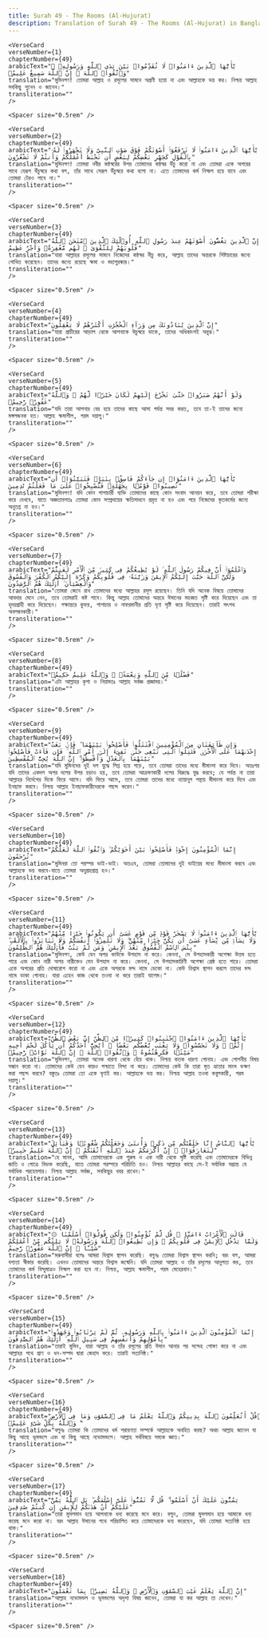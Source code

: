 ```yaml
---
title: Surah 49 - The Rooms (Al-Hujurat)  
description: Translation of Surah 49 - The Rooms (Al-Hujurat) in Bangla
---
```







    <VerseCard 
    verseNumber={1}
    chapterNumber={49}
    arabicText="يَٰٓأَيُّهَا ٱلَّذِينَ ءَامَنُوا۟ لَا تُقَدِّمُوا۟ بَيْنَ يَدَىِ ٱللَّهِ وَرَسُولِهِۦ ۖ وَٱتَّقُوا۟ ٱللَّهَ ۚ إِنَّ ٱللَّهَ سَمِيعٌ عَلِيمٌۭ"
    translation="মুমিনগণ! তোমরা আল্লাহ ও রসূলের সামনে অগ্রণী হয়ো না এবং আল্লাহকে ভয় কর। নিশ্চয় আল্লাহ সবকিছু শুনেন ও জানেন।"
    transliteration=""
    />

    <Spacer size="0.5rem" />
                
    <VerseCard 
    verseNumber={2}
    chapterNumber={49}
    arabicText="يَٰٓأَيُّهَا ٱلَّذِينَ ءَامَنُوا۟ لَا تَرْفَعُوٓا۟ أَصْوَٰتَكُمْ فَوْقَ صَوْتِ ٱلنَّبِىِّ وَلَا تَجْهَرُوا۟ لَهُۥ بِٱلْقَوْلِ كَجَهْرِ بَعْضِكُمْ لِبَعْضٍ أَن تَحْبَطَ أَعْمَٰلُكُمْ وَأَنتُمْ لَا تَشْعُرُونَ"
    translation="মুমিনগণ! তোমরা নবীর কন্ঠস্বরের উপর তোমাদের কন্ঠস্বর উঁচু করো না এবং তোমরা একে অপরের সাথে যেরূপ উঁচুস্বরে কথা বল, তাঁর সাথে সেরূপ উঁচুস্বরে কথা বলো না। এতে তোমাদের কর্ম নিস্ফল হয়ে যাবে এবং তোমরা টেরও পাবে না।"
    transliteration=""
    />

    <Spacer size="0.5rem" />
                
    <VerseCard 
    verseNumber={3}
    chapterNumber={49}
    arabicText="إِنَّ ٱلَّذِينَ يَغُضُّونَ أَصْوَٰتَهُمْ عِندَ رَسُولِ ٱللَّهِ أُو۟لَٰٓئِكَ ٱلَّذِينَ ٱمْتَحَنَ ٱللَّهُ قُلُوبَهُمْ لِلتَّقْوَىٰ ۚ لَهُم مَّغْفِرَةٌۭ وَأَجْرٌ عَظِيمٌ"
    translation="যারা আল্লাহর রসূলের সামনে নিজেদের কন্ঠস্বর নীচু করে, আল্লাহ তাদের অন্তরকে শিষ্টাচারের জন্যে শোধিত করেছেন। তাদের জন্যে রয়েছে ক্ষমা ও মহাপুরস্কার।"
    transliteration=""
    />

    <Spacer size="0.5rem" />
                
    <VerseCard 
    verseNumber={4}
    chapterNumber={49}
    arabicText="إِنَّ ٱلَّذِينَ يُنَادُونَكَ مِن وَرَآءِ ٱلْحُجُرَٰتِ أَكْثَرُهُمْ لَا يَعْقِلُونَ"
    translation="যারা প্রাচীরের আড়াল থেকে আপনাকে উচুস্বরে ডাকে, তাদের অধিকাংশই অবুঝ।"
    transliteration=""
    />

    <Spacer size="0.5rem" />
                
    <VerseCard 
    verseNumber={5}
    chapterNumber={49}
    arabicText="وَلَوْ أَنَّهُمْ صَبَرُوا۟ حَتَّىٰ تَخْرُجَ إِلَيْهِمْ لَكَانَ خَيْرًۭا لَّهُمْ ۚ وَٱللَّهُ غَفُورٌۭ رَّحِيمٌۭ"
    translation="যদি তারা আপনার বের হয়ে তাদের কাছে আসা পর্যন্ত সবর করত, তবে তা-ই তাদের জন্যে মঙ্গলজনক হত। আল্লাহ ক্ষমাশীল, পরম দয়ালু।"
    transliteration=""
    />

    <Spacer size="0.5rem" />
                
    <VerseCard 
    verseNumber={6}
    chapterNumber={49}
    arabicText="يَٰٓأَيُّهَا ٱلَّذِينَ ءَامَنُوٓا۟ إِن جَآءَكُمْ فَاسِقٌۢ بِنَبَإٍۢ فَتَبَيَّنُوٓا۟ أَن تُصِيبُوا۟ قَوْمًۢا بِجَهَٰلَةٍۢ فَتُصْبِحُوا۟ عَلَىٰ مَا فَعَلْتُمْ نَٰدِمِينَ"
    translation="মুমিনগণ! যদি কোন পাপাচারী ব্যক্তি তোমাদের কাছে কোন সংবাদ আনয়ন করে, তবে তোমরা পরীক্ষা করে দেখবে, যাতে অজ্ঞতাবশতঃ তোমরা কোন সম্প্রদায়ের ক্ষতিসাধনে প্রবৃত্ত না হও এবং পরে নিজেদের কৃতকর্মের জন্যে অনুতপ্ত না হও।"
    transliteration=""
    />

    <Spacer size="0.5rem" />
                
    <VerseCard 
    verseNumber={7}
    chapterNumber={49}
    arabicText="وَٱعْلَمُوٓا۟ أَنَّ فِيكُمْ رَسُولَ ٱللَّهِ ۚ لَوْ يُطِيعُكُمْ فِى كَثِيرٍۢ مِّنَ ٱلْأَمْرِ لَعَنِتُّمْ وَلَٰكِنَّ ٱللَّهَ حَبَّبَ إِلَيْكُمُ ٱلْإِيمَٰنَ وَزَيَّنَهُۥ فِى قُلُوبِكُمْ وَكَرَّهَ إِلَيْكُمُ ٱلْكُفْرَ وَٱلْفُسُوقَ وَٱلْعِصْيَانَ ۚ أُو۟لَٰٓئِكَ هُمُ ٱلرَّٰشِدُونَ"
    translation="তোমরা জেনে রাখ তোমাদের মধ্যে আল্লাহর রসূল রয়েছেন। তিনি যদি অনেক বিষয়ে তোমাদের আবদার মেনে নেন, তবে তোমরাই কষ্ট পাবে। কিন্তু আল্লাহ তোমাদের অন্তরে ঈমানের মহব্বত সৃষ্টি করে দিয়েছেন এবং তা হৃদয়গ্রাহী করে দিয়েছেন। পক্ষান্তরে কুফর, পাপাচার ও নাফরমানীর প্রতি ঘৃণা সৃষ্টি করে দিয়েছেন। তারাই সৎপথ অবলম্বনকারী।"
    transliteration=""
    />

    <Spacer size="0.5rem" />
                
    <VerseCard 
    verseNumber={8}
    chapterNumber={49}
    arabicText="فَضْلًۭا مِّنَ ٱللَّهِ وَنِعْمَةًۭ ۚ وَٱللَّهُ عَلِيمٌ حَكِيمٌۭ"
    translation="এটা আল্লাহর কৃপা ও নিয়ামতঃ আল্লাহ সর্বজ্ঞ প্রজ্ঞাময়।"
    transliteration=""
    />

    <Spacer size="0.5rem" />
                
    <VerseCard 
    verseNumber={9}
    chapterNumber={49}
    arabicText="وَإِن طَآئِفَتَانِ مِنَ ٱلْمُؤْمِنِينَ ٱقْتَتَلُوا۟ فَأَصْلِحُوا۟ بَيْنَهُمَا ۖ فَإِنۢ بَغَتْ إِحْدَىٰهُمَا عَلَى ٱلْأُخْرَىٰ فَقَٰتِلُوا۟ ٱلَّتِى تَبْغِى حَتَّىٰ تَفِىٓءَ إِلَىٰٓ أَمْرِ ٱللَّهِ ۚ فَإِن فَآءَتْ فَأَصْلِحُوا۟ بَيْنَهُمَا بِٱلْعَدْلِ وَأَقْسِطُوٓا۟ ۖ إِنَّ ٱللَّهَ يُحِبُّ ٱلْمُقْسِطِينَ"
    translation="যদি মুমিনদের দুই দল যুদ্ধে লিপ্ত হয়ে পড়ে, তবে তোমরা তাদের মধ্যে মীমাংসা করে দিবে। অতঃপর যদি তাদের একদল অপর দলের উপর চড়াও হয়, তবে তোমরা আক্রমণকারী দলের বিরুদ্ধে যুদ্ধ করবে; যে পর্যন্ত না তারা আল্লাহর নির্দেশের দিকে ফিরে আসে। যদি ফিরে আসে, তবে তোমরা তাদের মধ্যে ন্যায়ানুগ পন্থায় মীমাংসা করে দিবে এবং ইনছাফ করবে। নিশ্চয় আল্লাহ ইনছাফকারীদেরকে পছন্দ করেন।"
    transliteration=""
    />

    <Spacer size="0.5rem" />
                
    <VerseCard 
    verseNumber={10}
    chapterNumber={49}
    arabicText="إِنَّمَا ٱلْمُؤْمِنُونَ إِخْوَةٌۭ فَأَصْلِحُوا۟ بَيْنَ أَخَوَيْكُمْ ۚ وَٱتَّقُوا۟ ٱللَّهَ لَعَلَّكُمْ تُرْحَمُونَ"
    translation="মুমিনরা তো পরস্পর ভাই-ভাই। অতএব, তোমরা তোমাদের দুই ভাইয়ের মধ্যে মীমাংসা করবে এবং আল্লাহকে ভয় করবে-যাতে তোমরা অনুগ্রহপ্রাপ্ত হও।"
    transliteration=""
    />

    <Spacer size="0.5rem" />
                
    <VerseCard 
    verseNumber={11}
    chapterNumber={49}
    arabicText="يَٰٓأَيُّهَا ٱلَّذِينَ ءَامَنُوا۟ لَا يَسْخَرْ قَوْمٌۭ مِّن قَوْمٍ عَسَىٰٓ أَن يَكُونُوا۟ خَيْرًۭا مِّنْهُمْ وَلَا نِسَآءٌۭ مِّن نِّسَآءٍ عَسَىٰٓ أَن يَكُنَّ خَيْرًۭا مِّنْهُنَّ ۖ وَلَا تَلْمِزُوٓا۟ أَنفُسَكُمْ وَلَا تَنَابَزُوا۟ بِٱلْأَلْقَٰبِ ۖ بِئْسَ ٱلِٱسْمُ ٱلْفُسُوقُ بَعْدَ ٱلْإِيمَٰنِ ۚ وَمَن لَّمْ يَتُبْ فَأُو۟لَٰٓئِكَ هُمُ ٱلظَّٰلِمُونَ"
    translation="মুমিনগণ, কেউ যেন অপর কাউকে উপহাস না করে। কেননা, সে উপহাসকারী অপেক্ষা উত্তম হতে পারে এবং কোন নারী অপর নারীকেও যেন উপহাস না করে। কেননা, সে উপহাসকারিণী অপেক্ষা শ্রেষ্ঠ হতে পারে। তোমরা একে অপরের প্রতি দোষারোপ করো না এবং একে অপরকে মন্দ নামে ডেকো না। কেউ বিশ্বাস স্থাপন করলে তাদের মন্দ নামে ডাকা গোনাহ। যারা এহেন কাজ থেকে তওবা না করে তারাই যালেম।"
    transliteration=""
    />

    <Spacer size="0.5rem" />
                
    <VerseCard 
    verseNumber={12}
    chapterNumber={49}
    arabicText="يَٰٓأَيُّهَا ٱلَّذِينَ ءَامَنُوا۟ ٱجْتَنِبُوا۟ كَثِيرًۭا مِّنَ ٱلظَّنِّ إِنَّ بَعْضَ ٱلظَّنِّ إِثْمٌۭ ۖ وَلَا تَجَسَّسُوا۟ وَلَا يَغْتَب بَّعْضُكُم بَعْضًا ۚ أَيُحِبُّ أَحَدُكُمْ أَن يَأْكُلَ لَحْمَ أَخِيهِ مَيْتًۭا فَكَرِهْتُمُوهُ ۚ وَٱتَّقُوا۟ ٱللَّهَ ۚ إِنَّ ٱللَّهَ تَوَّابٌۭ رَّحِيمٌۭ"
    translation="মুমিনগণ, তোমরা অনেক ধারণা থেকে বেঁচে থাক। নিশ্চয় কতক ধারণা গোনাহ। এবং গোপনীয় বিষয় সন্ধান করো না। তোমাদের কেউ যেন কারও পশ্চাতে নিন্দা না করে। তোমাদের কেউ কি তারা মৃত ভ্রাতার মাংস ভক্ষণ করা পছন্দ করবে? বস্তুতঃ তোমরা তো একে ঘৃণাই কর। আল্লাহকে ভয় কর। নিশ্চয় আল্লাহ তওবা কবুলকারী, পরম দয়ালু।"
    transliteration=""
    />

    <Spacer size="0.5rem" />
                
    <VerseCard 
    verseNumber={13}
    chapterNumber={49}
    arabicText="يَٰٓأَيُّهَا ٱلنَّاسُ إِنَّا خَلَقْنَٰكُم مِّن ذَكَرٍۢ وَأُنثَىٰ وَجَعَلْنَٰكُمْ شُعُوبًۭا وَقَبَآئِلَ لِتَعَارَفُوٓا۟ ۚ إِنَّ أَكْرَمَكُمْ عِندَ ٱللَّهِ أَتْقَىٰكُمْ ۚ إِنَّ ٱللَّهَ عَلِيمٌ خَبِيرٌۭ"
    translation="হে মানব, আমি তোমাদেরকে এক পুরুষ ও এক নারী থেকে সৃষ্টি করেছি এবং তোমাদেরকে বিভিন্ন জাতি ও গোত্রে বিভক্ত করেছি, যাতে তোমরা পরস্পরে পরিচিতি হও। নিশ্চয় আল্লাহর কাছে সে-ই সর্বাধিক সম্ভ্রান্ত যে সর্বাধিক পরহেযগার। নিশ্চয় আল্লাহ সর্বজ্ঞ, সবকিছুর খবর রাখেন।"
    transliteration=""
    />

    <Spacer size="0.5rem" />
                
    <VerseCard 
    verseNumber={14}
    chapterNumber={49}
    arabicText="۞ قَالَتِ ٱلْأَعْرَابُ ءَامَنَّا ۖ قُل لَّمْ تُؤْمِنُوا۟ وَلَٰكِن قُولُوٓا۟ أَسْلَمْنَا وَلَمَّا يَدْخُلِ ٱلْإِيمَٰنُ فِى قُلُوبِكُمْ ۖ وَإِن تُطِيعُوا۟ ٱللَّهَ وَرَسُولَهُۥ لَا يَلِتْكُم مِّنْ أَعْمَٰلِكُمْ شَيْـًٔا ۚ إِنَّ ٱللَّهَ غَفُورٌۭ رَّحِيمٌ"
    translation="মরুবাসীরা বলেঃ আমরা বিশ্বাস স্থাপন করেছি। বলুনঃ তোমরা বিশ্বাস স্থাপন করনি; বরং বল, আমরা বশ্যতা স্বীকার করেছি। এখনও তোমাদের অন্তরে বিশ্বাস জন্মেনি। যদি তোমরা আল্লাহ ও তাঁর রসূলের আনুগত্য কর, তবে তোমাদের কর্ম বিন্দুমাত্রও নিস্ফল করা হবে না। নিশ্চয়, আল্লাহ ক্ষমাশীল, পরম মেহেরবান।"
    transliteration=""
    />

    <Spacer size="0.5rem" />
                
    <VerseCard 
    verseNumber={15}
    chapterNumber={49}
    arabicText="إِنَّمَا ٱلْمُؤْمِنُونَ ٱلَّذِينَ ءَامَنُوا۟ بِٱللَّهِ وَرَسُولِهِۦ ثُمَّ لَمْ يَرْتَابُوا۟ وَجَٰهَدُوا۟ بِأَمْوَٰلِهِمْ وَأَنفُسِهِمْ فِى سَبِيلِ ٱللَّهِ ۚ أُو۟لَٰٓئِكَ هُمُ ٱلصَّٰدِقُونَ"
    translation="তারাই মুমিন, যারা আল্লাহ ও তাঁর রসূলের প্রতি ঈমান আনার পর সন্দেহ পোষণ করে না এবং আল্লাহর পথে প্রাণ ও ধন-সম্পদ দ্বারা জেহাদ করে। তারাই সত্যনিষ্ঠ।"
    transliteration=""
    />

    <Spacer size="0.5rem" />
                
    <VerseCard 
    verseNumber={16}
    chapterNumber={49}
    arabicText="قُلْ أَتُعَلِّمُونَ ٱللَّهَ بِدِينِكُمْ وَٱللَّهُ يَعْلَمُ مَا فِى ٱلسَّمَٰوَٰتِ وَمَا فِى ٱلْأَرْضِ ۚ وَٱللَّهُ بِكُلِّ شَىْءٍ عَلِيمٌۭ"
    translation="বলুনঃ তোমরা কি তোমাদের ধর্ম পরায়ণতা সম্পর্কে আল্লাহকে অবহিত করছ? অথচ আল্লাহ জানেন যা কিছু আছে ভূমন্ডলে এবং যা কিছু আছে নভোমন্ডলে। আল্লাহ সর্ববিষয়ে সম্যক জ্ঞাত।"
    transliteration=""
    />

    <Spacer size="0.5rem" />
                
    <VerseCard 
    verseNumber={17}
    chapterNumber={49}
    arabicText="يَمُنُّونَ عَلَيْكَ أَنْ أَسْلَمُوا۟ ۖ قُل لَّا تَمُنُّوا۟ عَلَىَّ إِسْلَٰمَكُم ۖ بَلِ ٱللَّهُ يَمُنُّ عَلَيْكُمْ أَنْ هَدَىٰكُمْ لِلْإِيمَٰنِ إِن كُنتُمْ صَٰدِقِينَ"
    translation="তারা মুসলমান হয়ে আপনাকে ধন্য করেছে মনে করে। বলুন, তোমরা মুসলমান হয়ে আমাকে ধন্য করেছ মনে করো না। বরং আল্লাহ ঈমানের পথে পরিচালিত করে তোমাদেরকে ধন্য করেছেন, যদি তোমরা সত্যনিষ্ঠ হয়ে থাক।"
    transliteration=""
    />

    <Spacer size="0.5rem" />
                
    <VerseCard 
    verseNumber={18}
    chapterNumber={49}
    arabicText="إِنَّ ٱللَّهَ يَعْلَمُ غَيْبَ ٱلسَّمَٰوَٰتِ وَٱلْأَرْضِ ۚ وَٱللَّهُ بَصِيرٌۢ بِمَا تَعْمَلُونَ"
    translation="আল্লাহ নভোমন্ডল ও ভূমন্ডলের অদৃশ্য বিষয় জানেন, তোমরা যা কর আল্লাহ তা দেখেন।"
    transliteration=""
    />

    <Spacer size="0.5rem" />
                